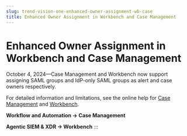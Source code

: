 ```yaml
---
slug: trend-vision-one-enhanced-owner-assignment-wb-case
title: Enhanced Owner Assignment in Workbench and Case Management
---
```

# Enhanced Owner Assignment in Workbench and Case Management

October 4, 2024—Case Management and Workbench now support assigning SAML groups and IdP-only SAML groups as alert and case owners respectively.

For detailed information and limitations, see the online help for [Case Management](trend-vision-one-cases.mdx) and [Workbench](assigning-alerts.mdx).

**Workflow and Automation → Case Management**

**Agentic SIEM & XDR → Workbench**
:::
